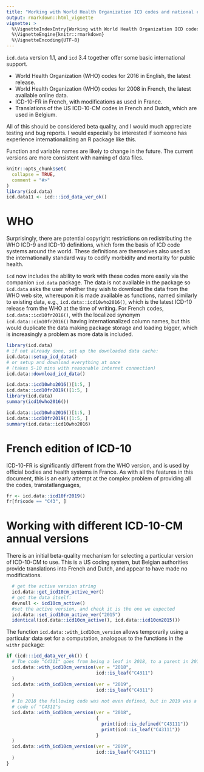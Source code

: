 ```yaml
---
title: "Working with World Health Organization ICD codes and national editions, and different languages"
output: rmarkdown::html_vignette
vignette: >
  %\VignetteIndexEntry{Working with World Health Organization ICD codes and national editions}
  %\VignetteEngine{knitr::rmarkdown}
  %\VignetteEncoding{UTF-8}
---
```


`icd.data` version 1.1, and `icd` 3.4 together offer some basic international support.

 - World Health Organization (WHO) codes for 2016 in English, the latest release.
 - World Health Organization (WHO) codes for 2008 in French, the latest available online data.
 - ICD-10-FR in French, with modifications as used in France.
 - Translations of the US ICD-10-CM codes in French and Dutch, which are used in Belgium.

All of this should be considered beta quality, and I would much appreciate testing and bug reports. I would especially be interested if someone has experience internationalizing an R package like this.

Function and variable names are likely to change in the future. The current versions are more consistent with naming of data files.

```r
knitr::opts_chunk$set(
  collapse = TRUE,
  comment = "#>"
)
library(icd.data)
icd.data11 <- icd:::icd_data_ver_ok()
```

# WHO

Surprisingly, there are potential copyright restrictions on redistributing the WHO ICD-9 and ICD-10 definitions, which form the basis of ICD code systems around the world. These definitions are themselves also used as the internationally standard way to codify morbidity and mortality for public health.

`icd` now includes the ability to work with these codes more easily via the companion `icd.data` package. The data is not available in the package so `icd.data` asks the user whether they wish to download the data from the WHO web site, whereupon it is made available as functions, named similarly to existing data, e.g., `icd.data::icd10who2016()`, which is the latest ICD-10 release from the WHO at the time of writing. For French codes, `icd.data::icd10fr2016()`, with the localized synonym `icd.data::cim10fr2016()` having internationalized column names, but this would duplicate the data making package storage and loading bigger, which is increasingly a problem as more data is included.

```r
library(icd.data)
# if not already done, set up the downloaded data cache:
icd.data::setup_icd_data()
# or setup and download everything at once
# (takes 5-10 mins with reasonable internet connection)
icd.data::download_icd_data()
```

```r
icd.data::icd10who2016()[1:5, ]
icd.data::icd10fr2019()[1:5, ]
library(icd.data)
summary(icd10who2016())
```
```r
icd.data::icd10who2016()[1:5, ]
icd.data::icd10fr2019()[1:5, ]
summary(icd.data::icd10who2016)
```

# French edition of ICD-10

ICD-10-FR is significantly different from the WHO version, and is used by official bodies and health systems in France. As with all the features in this document, this is an early attempt at the complex problem of providing all the codes, transtatlanguages, 

```r
fr <- icd.data::icd10fr2019()
fr[fr$code == "C43", ]
```

# Working with different ICD-10-CM annual versions

There is an initial beta-quality mechanism for selecting a particular version of ICD-10-CM to use. This is a US coding system, but Belgian authorities provide translations into French and Dutch, and appear to have made no modifications.

```r
  # get the active version string
  icd.data::get_icd10cm_active_ver()
  # get the data itself:
  devnull <- icd10cm_active()
  #set the active version, and check it is the one we expected
  icd.data::set_icd10cm_active_ver("2015")
  identical(icd.data::icd10cm_active(), icd.data::icd10cm2015())
```

The function `icd.data::with_icd10cm_version` allows temporarily using a particular data set for a computation, analogous to the functions in the `withr` package:

```r
if (icd:::icd_data_ver_ok()) {
  # The code "C4311" goes from being a leaf in 2018, to a parent in 2019
  icd.data::with_icd10cm_version(ver = "2018",
                                 icd::is_leaf("C4311")
  )
  icd.data::with_icd10cm_version(ver = "2019", 
                                 icd::is_leaf("C4311")
  )
  # In 2018 the following code was not even defined, but in 2019 was a new child
  # code of "C4311"s
  icd.data::with_icd10cm_version(ver = "2018", 
                                 {
                                   print(icd::is_defined("C43111"))
                                   print(icd::is_leaf("C43111"))
                                 }
  )
  icd.data::with_icd10cm_version(ver = "2019", 
                                 icd::is_leaf("C43111")
  )
}
```
